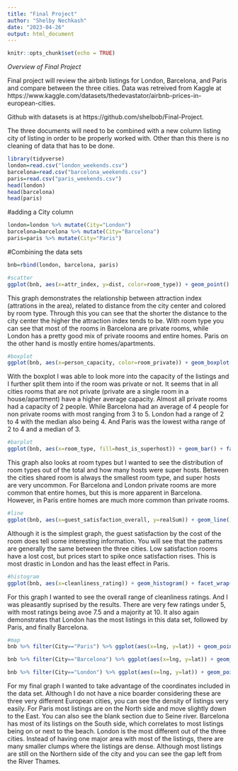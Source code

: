 ```yaml
---
title: "Final Project"
author: "Shelby Nechkash"
date: "2023-04-26"
output: html_document
---
```


```r
knitr::opts_chunk$set(echo = TRUE)
```

*Overview of Final Project*

Final project will review the airbnb listings for London, Barcelona, and Paris and compare between the three cities. Data was retreived from Kaggle at https://www.kaggle.com/datasets/thedevastator/airbnb-prices-in-european-cities.

Github with datasets is at https://github.com/shelbob/Final-Project. 

The three documents will need to be combined with a new column listing city of listing in order to be properly worked with. Other than this there is no cleaning of data that has to be done. 

```r
library(tidyverse)
london=read.csv("london_weekends.csv")
barcelona=read.csv("barcelona_weekends.csv")
paris=read.csv("paris_weekends.csv")
head(london)
head(barcelona)
head(paris)
```

#adding a City column
```r
london=london %>% mutate(City="London")
barcelona=barcelona %>% mutate(City="Barcelona")
paris=paris %>% mutate(City="Paris")
```

#Combining the data sets
```r
bnb=rbind(london, barcelona, paris)
```

```r
#scatter
ggplot(bnb, aes(x=attr_index, y=dist, color=room_type)) + geom_point() + coord_flip() + facet_wrap(.~ City)
```
This graph demonstrates the relationship between attraction index (attrations in the area), related to distance from the city center and colored by room type. Through this you can see that the shorter the distance to the city center the higher the attraction index tends to be. With room type you can see that most of the rooms in Barcelona are private rooms, while London has a pretty good mix of private roooms and entire homes. Paris on the other hand is mostly entire homes/apartments. 

```r
#boxplot
ggplot(bnb, aes(x=person_capacity, color=room_private)) + geom_boxplot() + facet_wrap(.~ City) + theme_grey()
```
With the boxplot I was able to look more into the capacity of the listings and I further split them into if the room was private or not. It seems that in all cities rooms that are not private (private are a single room in a house/apartment) have a higher average capacity. Almost all private rooms had a capacity of 2 people. While Barcelona had an average of 4 people for non private rooms with most ranging from 3 to 5. London had a range of 2 to 4 with the median also being 4. And Paris was the lowest witha range of 2 to 4 and a median of 3. 

```r
#barplot
ggplot(bnb, aes(x=room_type, fill=host_is_superhost)) + geom_bar() + facet_wrap(.~ City) + theme(axis.text.x = element_text(angle=45, vjust=1, hjust=1))
```
This graph also looks at room types but I wanted to see the distribution of room types out of the total and how many hosts were super hosts. Between the cities shared room is always the smallest room type, and super hosts are very uncommon. For Barcelona and London private rooms are more common that entire homes, but this is more apparent in Barcelona. However, in Paris entire homes are much more common than private rooms. 


```r
#line
ggplot(bnb, aes(x=guest_satisfaction_overall, y=realSum)) + geom_line() + facet_wrap(.~ City)
```
Although it is the simplest graph, the guest satisfaction by the cost of the room does tell some interesting information. You will see that the patterns are generally the same between the three cities. Low satisfaction rooms have a lost cost, but prices start to spike once satisfaction rises. This is most drastic in London and has the least effect in Paris. 

```r
#histogram
ggplot(bnb, aes(x=cleanliness_rating)) + geom_histogram() + facet_wrap(.~ City)
```
For this graph I wanted to see the overall range of cleanliness ratings. And I was pleasantly suprised by the results. There are very few ratings under 5, with most ratings being avoe 7.5 and a majority at 10. It also again demonstrates that London has the most listings in this data set, followed by Paris, and finally Barcelona. 


```r
#map
bnb %>% filter(City=="Paris") %>% ggplot(aes(x=lng, y=lat)) + geom_point()

bnb %>% filter(City=="Barcelona") %>% ggplot(aes(x=lng, y=lat)) + geom_point()

bnb %>% filter(City=="London") %>% ggplot(aes(x=lng, y=lat)) + geom_point()
```

For my final graph I wanted to take advantage of the coordinates included in the data set. Although I do not have a nice boarder considering these are three very different European cities, you can see the density of listings very easily. For Paris most listings are on the North side and move slightly down to the East. You can also see the blank section due to Seine river. Barcelona has most of its listings on the South side, which correlates to most listings being on or next to the beach. London is the most different out of the three cities. Instead of having one major area with most of the listings, there are many smaller clumps where the listings are dense. Although most listings are still on the Northern side of the city and you can see the gap left from the River Thames. 
